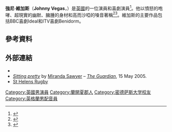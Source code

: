 '''強尼·維加斯'''（'''Johnny Vegas'''，{{bd|1970年|9月5日}}）是[[英國|英國]]的一位演員和喜劇演員<ref>{{cite news|url=http://www.liverpoolecho.co.uk/lifestyle/nostalgia/johnny-vegas-lost-myself-johnny-3440413|title=Johnny Vegas: I lost myself in 'Johnny Vegas'|first=Paddy|last=Shennan|work=[[Liverpool_Echo|Liverpool Echo]]|date=30 November 2009|accessdate=2016-07-11|archive-date=2013-12-19|archive-url=https://web.archive.org/web/20131219020912/http://www.liverpoolecho.co.uk/lifestyle/nostalgia/johnny-vegas-lost-myself-johnny-3440413|dead-url=no}}</ref>。他以憤怒的咆哮、超現實的幽默、臃腫的身材和高而沙啞的嗓音著稱<ref name="Johnny Vegas turns out for Saints">{{cite news|url=http://news.bbc.co.uk/1/hi/england/merseyside/4229109.stm|title=Johnny Vegas turns out for Saints|work=BBC News|date=3 February 2005|accessdate=2016-07-11|archive-date=2017-09-10|archive-url=https://web.archive.org/web/20170910180421/http://news.bbc.co.uk/1/hi/england/merseyside/4229109.stm|dead-url=no}}</ref><ref name="Heaton">{{cite web|last=Heaton|first=Paul|title=@paulheatonsolo|url=https://farm8.staticflickr.com/7431/13572098834_89a4e2170f_o.jpg|accessdate=2 April 2014|archive-url=https://web.archive.org/web/20181001204246/https://farm8.staticflickr.com/7431/13572098834_89a4e2170f_o.jpg|archive-date=2018-10-01|dead-url=yes}}</ref>。維加斯的主要作品包括BBC喜劇Ideal和ITV喜劇Benidorm。
==參考資料==
{{reflist}}
==外部連結==
* {{IMDb name|0891943}}
* ''[http://www.guardian.co.uk/arts/features/story/0,11710,1482662,00.html Sitting pretty] {{Wayback|url=http://www.guardian.co.uk/arts/features/story/0,11710,1482662,00.html |date=20050921135438 }}'' by [[Miranda_Sawyer|Miranda Sawyer]] – ''[[The_Guardian|The Guardian]]'', 15 May 2005.
* [http://www.saintsrlfcpics.com/pics_3992/Johnny-Vegas.html?PHPSESSID=ee8ddd8764eefdfd4fd74dc121788866 St Helens Rugby] {{Wayback|url=http://www.saintsrlfcpics.com/pics_3992/Johnny-Vegas.html?PHPSESSID=ee8ddd8764eefdfd4fd74dc121788866 |date=20101011100544 }}

{{DEFAULTSORT: Vegas, Johnny}}
[[Category:英國男演員|Category:英國男演員]]
[[Category:蘭開夏郡人|Category:蘭開夏郡人]]
[[Category:密德萨斯大学校友|Category:密德萨斯大学校友]]
[[Category:英格蘭男配音員|Category:英格蘭男配音員]]